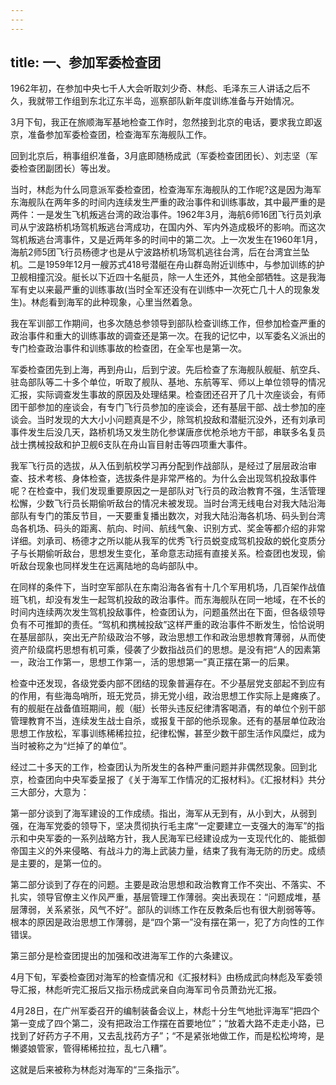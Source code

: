 ```yaml
---
---
---
```

title: 一、参加军委检查团
---




1962年初，在参加中央七千人大会听取刘少奇、林彪、毛泽东三人讲话之后不久，我就带工作组到东北辽东半岛，巡察部队新年度训练准备与开始情况。

3月下旬，我正在旅顺海军基地检查工作时，忽然接到北京的电话，要求我立即返京，准备参加军委检查团，检查海军东海舰队工作。

回到北京后，稍事组织准备，3月底即随杨成武（军委检查团团长）、刘志坚（军委检查团副团长）等出发。

当时，林彪为什么同意派军委检查团，检查海军东海舰队的工作呢?这是因为海军东海舰队在两年多的时间内连续发生严重的政治事件和训练事故，其中最严重的是两件：一是发生飞机叛逃台湾的政治事件。1962年3月，海航6师16团飞行员刘承司从宁波路桥机场驾机叛逃台湾成功，在国内外、军内外造成极坏的影响。而这次驾机叛逃台湾事件，又是近两年多的时间中的第二次。上一次发生在1960年1月，海航2师5团飞行员杨德才也是从宁波路桥机场驾机逃往台湾，后在台湾宜兰坠机。二是1959年12月一艘苏式418号潜艇在舟山群岛附近训练中，与参加训练的护卫舰相撞沉没。艇长以下近四十名艇员，除一人生还外，其他全部牺牲。这是我海军有史以来最严重的训练事故(当时全军还没有在训练中一次死亡几十人的现象发生)。林彪看到海军的此种现象，心里当然着急。

我在军训部工作期间，也多次随总参领导到部队检查训练工作，但参加检查严重的政治事件和重大的训练事故的调查还是第一次。在我的记忆中，以军委名义派出的专门检查政治事件和训练事故的检查团，在全军也是第一次。

军委检查团先到上海，再到舟山，后到宁波。先后检查了东海舰队舰艇、航空兵、驻岛部队等二十多个单位，听取了舰队、基地、东航等军、师以上单位领导的情况汇报，实际调查发生事故的原因及处理结果。检查团还召开了几十次座谈会，有师团干部参加的座谈会，有专门飞行员参加的座谈会，还有基层干部、战士参加的座谈会。当时发现的大大小小问题真是不少，除驾机投敌和潜艇沉没外，还有刘承司事件发生后没几天，路桥机场又发生防化参谋唐彦优枪杀地方干部，串联多名复员战士携械投敌和护卫舰6支队在舟山盲目射击等四项重大事件。

我军飞行员的选拔，从入伍到航校学习再分配到作战部队，是经过了层层政治审查、技术考核、身体检查，选拔条件是非常严格的。为什么会出现驾机投敌事件呢？在检查中，我们发现重要原因之一是部队对飞行员的政治教育不强，生活管理松懈，少数飞行员长期偷听敌台的情况未被发现。当时台湾无线电台对我大陆沿海部队有专门的策反节目，一天要重复播出数次，对我大陆沿海各机场、码头到台湾岛各机场、码头的距离、航向、时间、航线气象、识别方式、奖金等都介绍的非常详细。刘承司、杨德才之所以能从我军的优秀飞行员蜕变成驾机投敌的蜕化变质分子与长期偷听敌台，思想发生变化，革命意志动摇有直接关系。检查团也发现，偷听敌台现象也同样发生在远离陆地的岛屿部队中。

在同样的条件下，当时空军部队在东南沿海各省有十几个军用机场，几百架作战值班飞机，却没有发生一起驾机投敌的政治事件。而东海舰队在同一地域，在不长的时间内连续两次发生驾机投敌事件，检查团认为，问题虽然出在下面，但各级领导负有不可推卸的责任。“驾机和携械投敌”这样严重的政治事件不断发生，恰恰说明在基层部队，突出无产阶级政治不够，政治思想工作和政治思想教育薄弱，从而使资产阶级腐朽思想有机可乘，侵袭了少数指战员们的思想。是没有把“人的因素第一，政治工作第一，思想工作第一，活的思想第一”真正摆在第一的后果。

检查中还发现，各级党委内部不团结的现象普遍存在。不少基层党支部起不到应有的作用，有些海岛哨所，班无党员，排无党小组，政治思想工作实际上是瘫痪了。有的舰艇在战备值班期间，舰（艇）长带头违反纪律清客喝酒，有的单位个别干部管理教育不当，连续发生战士自杀，或报复干部的他杀现象。还有的基层单位政治思想工作放松，军事训练稀稀拉拉，纪律松懈，甚至少数干部生活作风糜烂，成为当时被称之为“烂掉了的单位”。

经过二十多天的工作，检查团认为所发生的各种严重问题并非偶然现象。回到北京，检查团向中央军委呈报了《关于海军工作情况的汇报材料》。《汇报材料》共分三大部分，大意为：

第一部分谈到了海军建设的工作成绩。指出，海军从无到有，从小到大，从弱到强，在海军党委的领导下，坚决贯彻执行毛主席“一定要建立一支强大的海军”的指示和中央军委的一系列战略方针，我人民海军已经建设成为一支现代化的、能抵御帝国主义的外来侵略、有战斗力的海上武装力量，结束了我有海无防的历史。成绩是主要的，是第一位的。

第二部分谈到了存在的问题。主要是政治思想和政治教育工作不突出、不落实、不扎实，领导官僚主义作风严重，基层管理工作薄弱。突出表现在：“问题成堆，基层薄弱，关系紧张，风气不好”。部队的训练工作在反教条后也有很大削弱等等。根本的原因是政治思想工作薄弱，是“四个第一”没有摆在第一，犯了方向性的工作错误。

第三部分是检查团提出的加强和改进海军工作的六条建议。

4月下旬，军委检查团对海军的检查情况和《汇报材料》由杨成武向林彪及军委领导汇报，林彪听完汇报后又指示杨成武亲自向海军司令员萧劲光汇报。

4月28日，在广州军委召开的编制装备会议上，林彪十分生气地批评海军“把四个第一变成了四个第二，没有把政治工作摆在首要地位”；“放着大路不走走小路，已找到了好药方子不用，又去乱找药方子”；“不是紧张地做工作，而是松松垮垮，是懒婆娘管家，管得稀稀拉拉，乱七八糟”。

这就是后来被称为林彪对海军的“三条指示”。